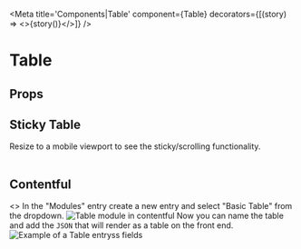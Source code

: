 


<Meta title='Components|Table' component={Table} decorators={[(story) => <><ComponentProgress ticketID={ticketID} />{story()}</>]} />

# Table
<Preview>
  <Story name="default">
    <Section>
      <Table json={tableData} />
    </Section>
  </Story>
</Preview>

## Props
<Props of={Table} />

## Sticky Table

<Preview>
  <Story name="sticky">
    <Section>
      <p>
        Resize to a mobile viewport to see the sticky/scrolling functionality.
      </p>
      <Table json={stickyTableData} />
    </Section>
  </Story>
</Preview>

## Contentful

<Preview>
  <Story name="contentful">
    <>
      <Typography>In the "Modules" entry create a new entry and select "Basic Table" from the dropdown.</Typography>
      <img src={TableModuleImage} alt="Table module in contentful" />
      <Typography>Now you can name the table and add the <code>JSON</code> that will render as a table on the front end.</Typography>
      <img src={TableFieldsImage} alt="Example of a Table entryss fields" />
    </>
  </Story>
</Preview>
